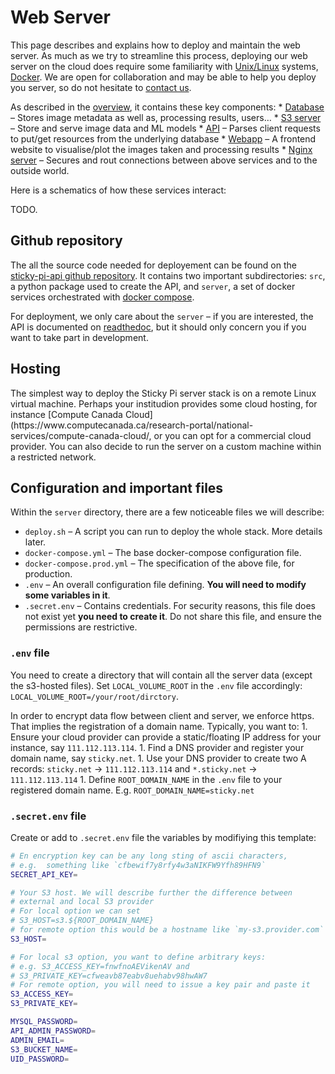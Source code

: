 # Web Server{#web-server -}

This page describes and explains how to deploy and maintain the web server.
As much as we try to streamline this process, deploying our web server on the cloud does require some familiarity with [Unix/Linux](https://en.wikipedia.org/wiki/Linux) systems, [Docker](https://www.docker.com/). We are open for collaboration and may be able to help you deploy you server, so do not hesitate to [contact us](/community#contact).

As described in the [overview](/overview), it contains these key components:
   * [Database](/web-server#db) -- Stores image metadata as well as, processing results, users...
    * [S3 server](/web-server#s3) -- Store and serve image data and ML models
    * [API](/web-server#api) -- Parses client requests to put/get resources from the underlying database
    * [Webapp](/web-server#webapp) -- A frontend website to visualise/plot the images taken and processing results
    * [Nginx server](/web-server#nginx) -- Secures and rout connections between above services and to the outside world.
    
Here is a schematics of how these services interact:

TODO.

## Github repository{-}
The all the source code needed for deployement can be found on the [sticky-pi-api github repository](https://github.com/sticky-pi/sticky-pi-api). It contains two important subdirectories: `src`, a python package used to create the API, and `server`, a set of docker services orchestrated with [docker compose](https://docs.docker.com/compose/).

For deployment, we only care about the `server` -- if you are interested, the API is documented on [readthedoc](https://sticky-pi-api.readthedocs.io/en/develop/), but it should only concern you if you want to take part in development.

## Hosting{-}
The simplest way to deploy the Sticky Pi server stack is on a remote Linux virtual machine.
Perhaps your institudion provides some cloud hosting, for instance [Compute Canada Cloud](https://www.computecanada.ca/research-portal/national-services/compute-canada-cloud/, or you can opt for a commercial cloud provider. You can also decide to run the server on a custom machine within a restricted network.

## Configuration and important files{-}
Within the `server` directory, there are a few noticeable files we will describe:

* `deploy.sh` -- A script you can run to deploy the whole stack. More details later.
* `docker-compose.yml` -- The base docker-compose configuration file.
* `docker-compose.prod.yml` -- The specification of the above file, for production.
* `.env` -- An overall configuration file defining. **You will need to modify some variables in it**.
* `.secret.env` -- Contains credentials. For security reasons, this file does not exist yet **you need to create it**. Do not share this file, and ensure the permissions are restrictive.

### `.env` file{-}

You need to create a directory that will contain all the server data (except the s3-hosted files). Set  `LOCAL_VOLUME_ROOT` in the `.env` file accordingly: `LOCAL_VOLUME_ROOT=/your/root/dirctory`.

In order to encrypt data flow between client and server, we enforce https. That implies the registration of a domain name. Typically, you want to:
1. Ensure your cloud provider can provide a static/floating IP address for your instance, say `111.112.113.114`.
1. Find a DNS provider and register your domain name, say `sticky.net`. 
1. Use your DNS provider to create two A records:  `sticky.net` -> `111.112.113.114` and `*.sticky.net` -> `111.112.113.114`
1. Define `ROOT_DOMAIN_NAME` in the `.env` file to your registered domain name. E.g. `ROOT_DOMAIN_NAME=sticky.net`

### `.secret.env` file{-}
Create or add to `.secret.env` file the variables by modifiying this template:
```sh
# En encryption key can be any long sting of ascii characters,
# e.g.  something like `cfbewif7y8rfy4w3aNIKFW9Yfh89HFN9`
SECRET_API_KEY=

# Your S3 host. We will describe further the difference between
# external and local S3 provider 
# For local option we can set
# S3_HOST=s3.${ROOT_DOMAIN_NAME}
# for remote option this would be a hostname like `my-s3.provider.com`
S3_HOST=

# For local s3 option, you want to define arbitrary keys:
# e.g. S3_ACCESS_KEY=fnwfnoAEVikenAV and 
# S3_PRIVATE_KEY=cfweavb87eabv8uehabv98hwAW7
# For remote option, you will need to issue a key pair and paste it
S3_ACCESS_KEY=
S3_PRIVATE_KEY=

MYSQL_PASSWORD=
API_ADMIN_PASSWORD=
ADMIN_EMAIL=
S3_BUCKET_NAME=
UID_PASSWORD=
```

